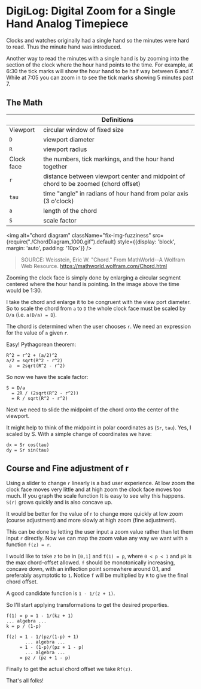 # DigiLog: Digital Zoom for a Single Hand Analog Timepiece

Clocks and watches originally had a single hand so the minutes were hard to read. Thus the minute hand was introduced.

Another way to read the minutes with a single hand is by zooming into the section of the clock where the hour hand points to the time. For example, at 6:30 the tick marks will show the hour hand to be half way between 6 and 7. While at 7:05 you can zoom in to see the tick marks showing 5 minutes past 7.

<!--truncate-->

## The Math

| | Definitions |
| - | - |
| Viewport   | circular window of fixed size |
| `D` | viewport diameter
| `R`        | viewport radius |
| Clock face | the numbers, tick markings, and the hour hand together |
| `r` | distance between viewport center and midpoint of chord to be zoomed (chord offset) |
| `tau` | time "angle" in radians of hour hand from polar axis (3 o'clock) |
| `a` | length of the chord |
| `S` | scale factor |

<img 
  alt="chord diagram"
  className="fix-img-fuzziness"
  src={require("./ChordDiagram_1000.gif").default}
  style={{display: 'block', margin: 'auto', padding: '10px'}}
  />

> SOURCE: Weisstein, Eric W. "Chord." From MathWorld--A Wolfram Web Resource. https://mathworld.wolfram.com/Chord.html

Zooming the clock face is simply done by enlarging a circular segment centered where the hour hand is pointing. In the image above the time would be 1:30.

I take the chord and enlarge it to be congruent with the view port diameter. So to scale the chord from `a` to `D` the whole clock face must be scaled by `D/a` (i.e. `a(D/a) = D`). 

The chord is determined when the user chooses `r`. We need an expression for the value of `a` given `r`.

Easy! Pythagorean theorem: 

    R^2 = r^2 + (a/2)^2
    a/2 = sqrt(R^2 - r^2)
     a  = 2sqrt(R^2 - r^2)

So now we have the scale factor:

    S = D/a 
      = 2R / (2sqrt(R^2 - r^2))
      = R / sqrt(R^2 - r^2)

Next we need to slide the midpoint of the chord onto the center of the viewport.

It might help to think of the midpoint in polar coordinates as (`Sr`, `tau`). Yes, I scaled by S. With a simple change of coordinates we have:

    dx = Sr cos(tau)
    dy = Sr sin(tau)


<div style={{margin: 'auto', width: '50%'}}>
  <FreestyleClock />
</div>

## Course and Fine adjustment of r

Using a slider to change `r` linearly is a bad user experience. At low zoom the clock face moves very little and at high zoom the clock face moves too much. If you graph the scale function It is easy to see why this happens. `S(r)` grows quickly and is also concave up.

It would be better for the value of r to change more quickly at low zoom (course adjustment) and more slowly at high zoom (fine adjustment).

This can be done by letting the user input a zoom value rather than let them input `r` directly. Now we can map the zoom value any way we want with a function `f(z) = r`.

I would like to take `z` to be in `[0,1]` and `f(1) = p`, where `0 < p < 1` and `pR` is the max chord-offset allowed. `f` should be monotonically increasing, concave down, with an inflection point somewhere around 0.1, and preferably asymptotic to `1`. Notice `f` will be multiplied by `R` to give the final chord offset.

A good candidate function is `1 - 1/(z + 1)`.

So I'll start applying transformations to get the desired properties.

    f(1) = p = 1 - 1/(kz + 1)
    ... algebra ...
    k = p / (1-p)
    
    f(z) = 1 - 1/(pz/(1-p) + 1)
           ... algebra ...
         = 1 - (1-p)/(pz + 1 - p)
           ... algebra ...
         = pz / (pz + 1 - p)

Finally to get the actual chord offset we take `Rf(z)`. 

That's all folks!